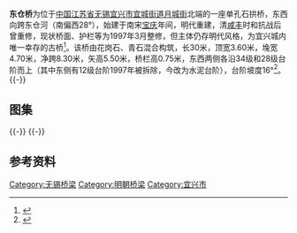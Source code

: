 {{文物保护单位
| 级别 = 省级
| 省区市 = 江苏省
| 名称 = 宜兴古桥梁
| 子项 = 东仓桥
| 图片 = 
| 编号 = 580（第六批）
| 分类 = 古建筑及历史纪念建筑物
| 时代 = 明
| 所在 = [[无锡市|无锡市]][[宜兴市|宜兴市]]
| 登录 = 2006年6月
}} 
'''东仓桥'''为位于[[中国|中国]][[江苏省|江苏省]][[无锡|无锡]][[宜兴市|宜兴市]][[宜城街道|宜城街道]][[月城街|月城街]]北端的一座单孔石拱桥，东西向跨东仓河（南偏西28°），始建于南宋[[宝庆|宝庆]]年间，明代重建，清[[咸丰|咸丰]]时和抗战后曾重修，现状桥面、护栏等为1997年3月整修，但主体仍存明代风格，为宜兴城内唯一幸存的古桥<ref>{{cite web|url=http://www.yxwbw.com/old/jishi.asp|title=《文博记事》|accessdate=2013-12-13|work=|publisher=宜兴文博网|archive-date=2012-02-28|archive-url=https://web.archive.org/web/20120228002342/http://www.yxwbw.com/old/jishi.asp|dead-url=no}}</ref>。该桥由花岗石、青石混合构筑，长30米，顶宽3.60米，堍宽4.70米，净跨8.30米，矢高5.50米，桥栏高0.75米，东西两侧各沿34级和28级台阶而上（其中东侧有12级台阶1997年被拆除，今改为水泥台阶），台阶坡度16°<ref>{{cite web|url=http://www.yxwbw.com/show.asp?id=79|title=《宜兴古桥梁》|accessdate=2013-12-13|work=|publisher=宜兴文物|archive-date=2013-12-06|archive-url=https://web.archive.org/web/20131206103609/http://www.yxwbw.com/show.asp?id=79|dead-url=no}}</ref>。
{{-}} 
== 图集 ==
{{multiple image
| align  = left
| image1 = Dongcang Bridge 02 2013-10.JPG
| width1 = 240
| caption1 = 西侧桥面
| image2 = Dongcang Bridge 05 2013-10.JPG
| width2 = 240
| caption2 = 自西南侧河埠看桥底
| image3 = Dongcang Bridge 16 2013-10.JPG
| width3 = 240
| caption3 = 自桥上看西南侧河埠
| image4 = Dongcang Bridge 12 2013-10.JPG
| width4 = 240
| caption4 = 自东南侧道路看桥底
}}
{{-}} 
{{multiple image
| align  = left
| image1 = Dongcang Bridge 04 2013-10.JPG
| width1 = 240
| caption1 = 抱鼓石
| image2 = Dongcang Bridge 15 2013-10.JPG
| width2 = 240
| caption2 = 桥心石
| image3 = Dongcang Bridge 14 2013-10.JPG
| width3 = 240
| caption3 = 桥名题刻
}}
{{-}}
==参考资料==
{{reflist|2}}
{{DEFAULTSORT:D}}
{{jiangsu-stub}}
{{Commons category|Dongcang Bridge}}
{{无锡市境内的江苏省文物保护单位}}
[[Category:无锡桥梁|Category:无锡桥梁]]
[[Category:明朝桥梁|Category:明朝桥梁]]
[[Category:宜兴市|Category:宜兴市]]